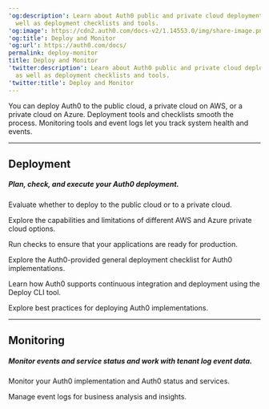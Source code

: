 ---
'og:description': Learn about Auth0 public and private cloud deployment options, as
  well as deployment checklists and tools.
'og:image': https://cdn2.auth0.com/docs-v2/1.14553.0/img/share-image.png
'og:title': Deploy and Monitor
'og:url': https://auth0.com/docs/
permalink: deploy-monitor
title: Deploy and Monitor
'twitter:description': Learn about Auth0 public and private cloud deployment options,
  as well as deployment checklists and tools.
'twitter:title': Deploy and Monitor
---

<AuthDocsPipeline activeId="deploy"/>

You can deploy Auth0 to the public cloud, a private cloud on AWS, or a private cloud on Azure. Deployment tools and checklists smooth the process. Monitoring tools and event logs let you track system health and events.

---

## Deployment

##### Plan, check, and execute your Auth0 deployment.

<Card title="Deployment Options" href="/docs/deploy-monitor/deployment-options">

Evaluate whether to deploy to the public cloud or to a private cloud.

</Card><Card title="Private Cloud Deployments" href="/docs/deploy-monitor/deploy-private-cloud">

Explore the capabilities and limitations of different AWS and Azure private cloud options.

</Card><Card title="Pre-Deployment Checks" href="/docs/deploy-monitor/pre-deployment-checks">

Run checks to ensure that your applications are ready for production.

</Card><Card title="Deployment Checklist" href="/docs/deploy-monitor/deploy-checklist">

Explore the Auth0-provided general deployment checklist for Auth0 implementations.

</Card><Card title="Deploy CLI Tool" href="/docs/deploy-monitor/deploy-cli-tool">

Learn how Auth0 supports continuous integration and deployment using the Deploy CLI tool.

</Card><Card title="Deployment Best Practices" href="/docs/deploy-monitor/deployment-best-practices">

Explore best practices for deploying Auth0 implementations.

</Card>

---

## Monitoring

##### Monitor events and service status and work with tenant log event data.

<Card title="Monitor" href="/docs/deploy-monitor/monitor">

Monitor your Auth0 implementation and Auth0 status and services.

</Card><Card title="Logs" href="/docs/deploy-monitor/logs">

Manage event logs for business analysis and insights.

</Card>